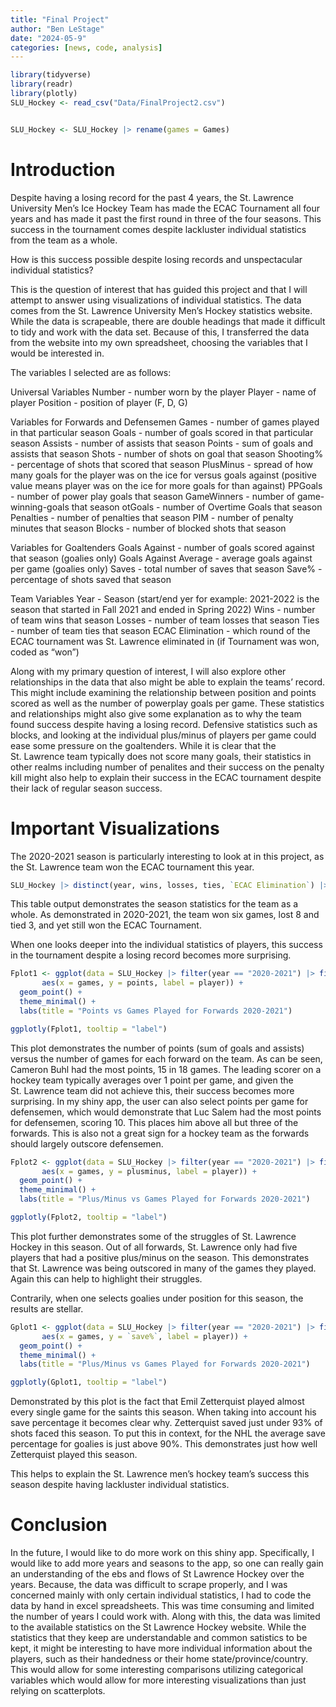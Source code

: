 ```yaml
---
title: "Final Project"
author: "Ben LeStage"
date: "2024-05-9"
categories: [news, code, analysis]
---
```


```r
library(tidyverse)
library(readr)
library(plotly)
SLU_Hockey <- read_csv("Data/FinalProject2.csv")


SLU_Hockey <- SLU_Hockey |> rename(games = Games)
```



# Introduction

  Despite having a losing record for the past 4 years, the St. Lawrence University Men's Ice Hockey Team has made the ECAC Tournament all four years and has made it past the first round in three of the four seasons. This success in the tournament comes despite lackluster individual statistics from the team as a whole. 
  
How is this success possible despite losing records and unspectacular individual statistics?
  
  This is the question of interest that has guided this project and that I will attempt to answer using visualizations of individual statistics. The data comes from the St. Lawrence University Men's Hockey statistics website. While the data is scrapeable, there are double headings that made it difficult to tidy and work with the data set. Because of this, I transferred the data from the website into my own spreadsheet, choosing the variables that I would be interested in. 
  
  The variables I selected are as follows:
  
Universal Variables
  Number - number worn by the player
  Player - name of player
  Position - position of player (F, D, G)
  
Variables for Forwards and Defensemen
  Games - number of games played in that particular season
  Goals - number of goals scored in that particular season
  Assists - number of assists that season
  Points - sum of goals and assists that season
  Shots - number of shots on goal that season
  Shooting% - percentage of shots that scored that season
  PlusMinus - spread of how many goals for the player was on the ice for versus goals against (positive value means player was on the ice for more goals for than against)
  PPGoals - number of power play goals that season
  GameWinners - number of game-winning-goals that season
  otGoals - number of Overtime Goals that season
  Penalties - number of penalties that season
  PIM - number of penalty minutes that season
  Blocks - number of blocked shots that season
  
Variables for Goaltenders
  Goals Against - number of goals scored against that season (goalies only)
  Goals Against Average - average goals against per game (goalies only)
  Saves - total number of saves that season
  Save% - percentage of shots saved that season
  
Team Variables
  Year - Season (start/end yer for example: 2021-2022 is the season that started in  Fall 2021 and ended in Spring 2022)
  Wins - number of team wins that season
  Losses - number of team losses that season
  Ties - number of team ties that season
  ECAC Elimination - which round of the ECAC tournament was St. Lawrence eliminated in (if Tournament was won, coded as "won")

Along with my primary question of interest, I will also explore other relationships in the data that also might be able to explain the teams' record. This might include examining the relationship between position and points scored as well as the number of powerplay goals per game. These statistics and relationships might also give some explanation as to why the team found success despite having a losing record. Defensive statistics such as blocks, and looking at the individual plus/minus of players per game could ease some pressure on the goaltenders. While it is clear that the St. Lawrence team typically does not score many goals, their statistics in other realms including  number of penalites and their success on the penalty kill might also help to explain their success in the ECAC tournament despite their lack of regular season success.


# Important Visualizations

The 2020-2021 season is particularly interesting to look at in this project, as the St. Lawrence team won the ECAC tournament this year. 

```r
SLU_Hockey |> distinct(year, wins, losses, ties, `ECAC Elimination`) |> arrange(year)
```
 
This table output demonstrates the season statistics for the team as a whole. As demonstrated in 2020-2021, the team won six games, lost 8 and tied 3, and yet still won the ECAC Tournament.

When one looks deeper into the individual statistics of players, this success in the tournament despite a losing record becomes more surprising. 

```r
Fplot1 <- ggplot(data = SLU_Hockey |> filter(year == "2020-2021") |> filter(position == "F"), 
       aes(x = games, y = points, label = player)) +
  geom_point() + 
  theme_minimal() +
  labs(title = "Points vs Games Played for Forwards 2020-2021")

ggplotly(Fplot1, tooltip = "label")
```

This plot demonstrates the number of points (sum of goals and assists) versus the number of games for each forward on the team. As can be seen, Cameron Buhl had the most points, 15 in 18 games. The leading scorer on a hockey team typically averages over 1 point per game, and given the St. Lawrence team did not achieve this, their success becomes more surprising. In my shiny app, the user can also select points per game for defensemen, which would demonstrate that Luc Salem had the most points for defensemen, scoring 10. This places him above all but three of the forwards. This is also not a great sign for a hockey team as the forwards should largely outscore defensemen. 

```r
Fplot2 <- ggplot(data = SLU_Hockey |> filter(year == "2020-2021") |> filter(position == "F"), 
       aes(x = games, y = plusminus, label = player)) +
  geom_point() + 
  theme_minimal() +
  labs(title = "Plus/Minus vs Games Played for Forwards 2020-2021")

ggplotly(Fplot2, tooltip = "label")

```

This plot further demonstrates some of the struggles of St. Lawrence Hockey in this season. Out of all forwards, St. Lawrence only had five players that had a positive plus/minus on the season. This demonstrates that St. Lawrence was being outscored in many of the games they played. Again this can help to highlight their struggles.

Contrarily, when one selects goalies under position for this season, the results are stellar. 
```r
Gplot1 <- ggplot(data = SLU_Hockey |> filter(year == "2020-2021") |> filter(position == "G"), 
       aes(x = games, y = `save%`, label = player)) +
  geom_point() + 
  theme_minimal() +
  labs(title = "Plus/Minus vs Games Played for Forwards 2020-2021")

ggplotly(Gplot1, tooltip = "label")
```

Demonstrated by this plot is the fact that Emil Zetterquist played almost every single game for the saints this season. When taking into account his save percentage it becomes clear why. Zetterquist saved just under 93% of shots faced this season. To put this in context, for the NHL the average save percentage for goalies is just above 90%. This demonstrates just how well Zetterquist played this season. 

This helps to explain the St. Lawrence men's hockey team's success this season despite having lackluster individual statistics.

# Conclusion

In the future, I would like to do more work on this shiny app. Specifically, I would like to add more years and seasons to the app, so one can really gain an understanding of the ebs and flows of St Lawrence Hockey over the years. Because, the data was difficult to scrape properly, and I was concerned mainly with only certain individual statistics, I had to code the data by hand in excel spreadsheets. This was time consuming and limited the number of years I could work with. Along with this, the data was limited to the available statistics on the St Lawrence Hockey website. While the statistics that they keep are understandable and common satistics to be kept, it might be interesting to have more individual information about the players, such as their handedness or their home state/province/country. This would allow for some interesting comparisons utilizing categorical variables which would allow for more interesting visualizations than just relying on scatterplots. 















































































